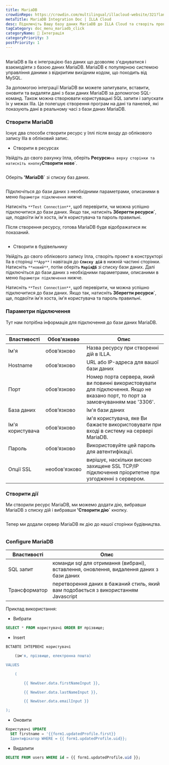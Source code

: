 ```yaml
---
title: MariaDB
crowdinRepo: https://crowdin.com/multilingual/illacloud-website/321?languages=en&filter=basic&value=0
metaTitle: MariaDB Integration Doc | ILLA Cloud
desc: Підключіть Вашу базу даних MariaDB до ILLA Cloud та створіть програми, які можуть запитувати, маніпулювати та відображати дані. Прочитайте це керівництво, щоб дізнатися як.
tagCategory: doc_menu_mariadb_click
categoryName: 🔨 Інтеграція
categoryPriority: 3
postPriority: 1
---
```


## <h2 hidden>Що таке MariaDB?</h2>

MariaDB в Ila є інтеграцією баз даних що дозволяє з'єднуватися і взаємодіяти з базою даних MariaDB. MariaDB є популярною системою управління даними з відкритим вихідним кодом, що походить від MySQL.

За допомогою інтеграції MariaDB ви можете запитувати, вставити, оновити та видаляти дані з бази даних MariaDB за допомогою SQL-команд. Також можна створювати користувацькі SQL запити і запускати їх у межах Illa. Це полегшує створення програм на дані та панелей, які показують дані в реальному часі з бази даних MariaDB.

### Створити MariaDB

Існує два способи створити ресурс у Іллі після входу до облікового запису Illa в обліковий запис. 

-   Створити в ресурсах

Увійдіть до свого рахунку Ілла, оберіть **Ресурси**`на верху сторінки та натисніть кнопку`**Створити нове**\`. 

<img src='https://cdn.illacloud.com/official-website/img/docs/external_resource.png' alt='' />

Оберіть **'MariaDB\`** зі списку баз даних.

<img src='https://cdn.illacloud.com/official-website/img/docs/action_list.png' alt='' />

Підключіться до бази даних з необхідними параметрами, описаними в меню `Параметри підключення` нижче. 

Натисніть `**Test Connection**`, щоб перевірити, чи можна успішно підключитися до бази даних. Якщо так, натисніть **Зберегти ресурси\`**, ще, подвоїти ім'я хоста, ім'я користувача та пароль правильні.

Після створення ресурсу, готова MariaDB буде відображатися як показаний.

<img src='https://cdn.illacloud.com/official-website/img/docs/maria_ex_ready.png' alt='' />

-   Створити в будівельнику

Увійдіть до свого облікового запису Ілла, створіть проект в конструкторі Ila в сторінці `**App**` і навігація до **`Списку дій`** в нижній частині сторінки. Натисніть `**новий**`, потім оберіть **`МаріяДБ`** зі списку бази даних. Далі підключіться до бази даних з необхідними параметрами, описаними в меню `Параметри підключення` нижче.

Натисніть `**Test Connection**`, щоб перевірити, чи можна успішно підключитися до бази даних. Якщо так, натисніть **Зберегти ресурси\`**, ще, подвоїти ім'я хоста, ім'я користувача та пароль правильні.

### Параметри підключення

Тут нам потрібна інформація для підключення до бази даних MariaDB.

<img src='https://cdn.illacloud.com/official-website/img/docs/maria_config.png' alt='' />

| Властивості      | Обов'язково   | Опис                                                                                                                             |
| ---------------- | ------------- | -------------------------------------------------------------------------------------------------------------------------------- |
| Ім'я             | обов’язково   | Назва ресурсу при створенні дій в ILLA.                                                                                          |
| Hostname         | обов’язково   | URL або IP-адреса для вашої бази даних                                                                                           |
| Порт             | обов’язково   | Номер порта сервера, який ви повинні використовувати для підключення. Якщо не вказано порт, то порт за замовчуванням має '3306'. |
| База даних       | обов’язково   | Ім'я бази даних                                                                                                                  |
| Ім'я користувача | обов’язково   | ім'я користувача, яке Ви бажаєте використовувати при вході в систему на сервері MariaDB.                                         |
| Пароль           | обов’язково   | Використовуйте цей пароль для автентифікації.                                                                                    |
| Опції SSL        | необов'язково | вирішує, наскільки високо захищене SSL TCP/IP підключення пріоритетне при узгодженні з сервером.                                 |

### Створити дії

Ми створили ресурс MariaDB, ми можемо додати дію, вибравши MariaDB з списку дій і вибравши **'Створити дію\`** кнопку.

<img src='https://cdn.illacloud.com/official-website/img/docs/maria_resource_list.png' alt='' />

 Тепер ми додали сервер MariaDB як дію до нашої сторінки будівництва.

<img src='https://cdn.illacloud.com/official-website/img/docs/maria.png' alt='' />

### Configure MariaDB

| Властивості   | Опис                                                                                     |
| ------------- | ---------------------------------------------------------------------------------------- |
| SQL запит     | команди sql для отримання (вибрані), вставлення, оновлення, видалення даних з бази даних |
| Трансформатор | перетворення даних в бажаний стиль, який вам подобається з використанням Javascript      |

Приклад використання:

-   Вибрати

```sql
SELECT * FROM користувачі ORDER BY прізвище;
```

-   Insert

```sql
ВСТАВТЕ ІНТЕРВЕНІ користувачі

	(ім'я, прізвище, електронна пошта)

VALUES

	(

		{{ NewUser.data.firstNameInput }},

		{{ NewUser.data.lastNameInput }},

		{{ NewUser.data.emailInput }}

);
```

-   Оновити

```sql
Користувачі UPDATE
  SET firstname = '{{form1.updatedProfile.first}}
  Ідентифікатор WHERE = {{ form1.updatedProfile.uid}};
```

-   Видалити

```sql
DELETE FROM users WHERE id = {{ form1.updatedProfile.uid }};
```
